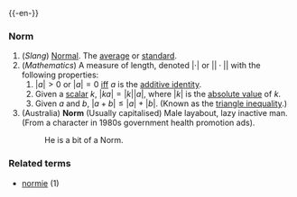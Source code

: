 {{-en-}}
=== Norm ===

# (''Slang'') [[Normal]].  The [[average]] or [[standard]].
# (''Mathematics'') A measure of length, denoted <math>|\cdot|</math> or <math>||\cdot||</math> with the following properties:
## <math>|a|>0</math> or <math>|a|=0</math> [[iff]] <math>a</math> is the [[additive identity]].
## Given a [[scalar]] <math>k</math>, <math>|ka|=|k||a|</math>, where <math>|k|</math> is the [[absolute value]] of <math>k</math>.
## Given <math>a</math> and <math>b</math>, <math>|a+b|\leq|a|+|b|</math>. (Known as the [[triangle inequality]].)
#(Australia) '''Norm''' (Usually capitalised) Male layabout, lazy inactive man. (From a character in 1980s government health promotion ads).
#:He is a bit of a Norm.

===Related terms===
*[[normie]] (1)